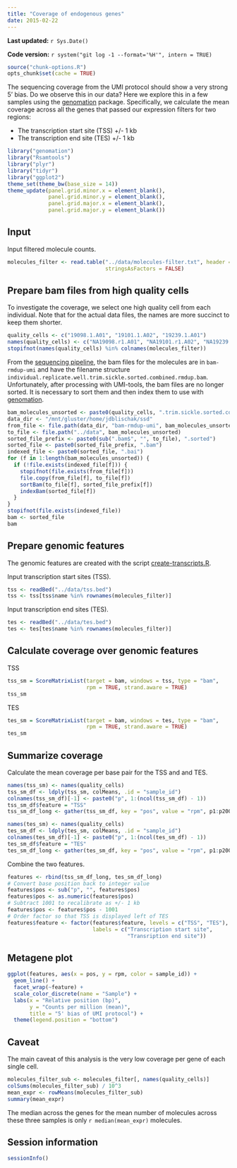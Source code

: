 ```yaml
---
title: "Coverage of endogenous genes"
date: 2015-02-22
---
```


**Last updated:** `r Sys.Date()`

**Code version:** `r system("git log -1 --format='%H'", intern = TRUE)`

```r
source("chunk-options.R")
opts_chunk$set(cache = TRUE)
```

The sequencing coverage from the UMI protocol should show a very strong 5' bias.
Do we observe this in our data?
Here we explore this in a few samples using the [genomation][] package.
Specifically, we calculate the mean coverage across all the genes that passed our expression filters for two regions:

*  The transcription start site (TSS) +/- 1 kb
*  The transcription end site (TES) +/- 1 kb

[genomation]: http://www.bioconductor.org/packages/release/bioc/html/genomation.html

```r
library("genomation")
library("Rsamtools")
library("plyr")
library("tidyr")
library("ggplot2")
theme_set(theme_bw(base_size = 14))
theme_update(panel.grid.minor.x = element_blank(),
             panel.grid.minor.y = element_blank(),
             panel.grid.major.x = element_blank(),
             panel.grid.major.y = element_blank())
```

## Input

Input filtered molecule counts.

```r
molecules_filter <- read.table("../data/molecules-filter.txt", header = TRUE,
                               stringsAsFactors = FALSE)
```

## Prepare bam files from high quality cells

To investigate the coverage, we select one high quality cell from each individual.
Note that for the actual data files, the names are more succinct to keep them shorter.

```r
quality_cells <- c("19098.1.A01", "19101.1.A02", "19239.1.A01")
names(quality_cells) <- c("NA19098.r1.A01", "NA19101.r1.A02", "NA19239.r1.A01")
stopifnot(names(quality_cells) %in% colnames(molecules_filter))
```

From the [sequencing pipeline][pipeline], the bam files for the molecules are in `bam-rmdup-umi` and have the filename structure `individual.replicate.well.trim.sickle.sorted.combined.rmdup.bam`.
Unfortunately, after processing with UMI-tools, the bam files are no longer sorted.
It is necessary to sort them and then index them to use with [genomation][].

[pipeline]: process-samples.html

```r
bam_molecules_unsorted <- paste0(quality_cells, ".trim.sickle.sorted.combined.rmdup.bam")
data_dir <- "/mnt/gluster/home/jdblischak/ssd"
from_file <- file.path(data_dir, "bam-rmdup-umi", bam_molecules_unsorted)
to_file <- file.path("../data", bam_molecules_unsorted)
sorted_file_prefix <- paste0(sub(".bam$", "", to_file), ".sorted")
sorted_file <- paste0(sorted_file_prefix, ".bam")
indexed_file <- paste0(sorted_file, ".bai")
for (f in 1:length(bam_molecules_unsorted)) {
  if (!file.exists(indexed_file[f])) {
    stopifnot(file.exists(from_file[f]))
    file.copy(from_file[f], to_file[f])
    sortBam(to_file[f], sorted_file_prefix[f])
    indexBam(sorted_file[f])
  }
}
stopifnot(file.exists(indexed_file))
bam <- sorted_file
bam
```

## Prepare genomic features

The genomic features are created with the script [create-transcripts.R](https://github.com/jdblischak/singleCellSeq/blob/master/code/create-transcripts.R).

Input transcription start sites (TSS).

```r
tss <- readBed("../data/tss.bed")
tss <- tss[tss$name %in% rownames(molecules_filter)]
```

Input transcription end sites (TES).

```r
tes <- readBed("../data/tes.bed")
tes <- tes[tes$name %in% rownames(molecules_filter)]
```

## Calculate coverage over genomic features

TSS

```r
tss_sm = ScoreMatrixList(target = bam, windows = tss, type = "bam",
                         rpm = TRUE, strand.aware = TRUE)
tss_sm
```

TES

```r
tes_sm = ScoreMatrixList(target = bam, windows = tes, type = "bam",
                         rpm = TRUE, strand.aware = TRUE)
tes_sm
```

## Summarize coverage

Calculate the mean coverage per base pair for the TSS and and TES.

```r
names(tss_sm) <- names(quality_cells)
tss_sm_df <- ldply(tss_sm, colMeans, .id = "sample_id")
colnames(tss_sm_df)[-1] <- paste0("p", 1:(ncol(tss_sm_df) - 1))
tss_sm_df$feature = "TSS"
tss_sm_df_long <- gather(tss_sm_df, key = "pos", value = "rpm", p1:p2001)
```

```r
names(tes_sm) <- names(quality_cells)
tes_sm_df <- ldply(tes_sm, colMeans, .id = "sample_id")
colnames(tes_sm_df)[-1] <- paste0("p", 1:(ncol(tes_sm_df) - 1))
tes_sm_df$feature = "TES"
tes_sm_df_long <- gather(tes_sm_df, key = "pos", value = "rpm", p1:p2001)
```

Combine the two features.

```r
features <- rbind(tss_sm_df_long, tes_sm_df_long)
# Convert base position back to integer value
features$pos <- sub("p", "", features$pos)
features$pos <- as.numeric(features$pos)
# Subtract 1001 to recalibrate as +/- 1 kb
features$pos <- features$pos - 1001
# Order factor so that TSS is displayed left of TES
features$feature <- factor(features$feature, levels = c("TSS", "TES"),
                           labels = c("Transcription start site",
                                      "Transription end site"))
```

## Metagene plot

```r
ggplot(features, aes(x = pos, y = rpm, color = sample_id)) +
  geom_line() +
  facet_wrap(~feature) +
  scale_color_discrete(name = "Sample") +
  labs(x = "Relative position (bp)",
       y = "Counts per million (mean)",
       title = "5' bias of UMI protocol") +
  theme(legend.position = "bottom")
```

## Caveat

The main caveat of this analysis is the very low coverage per gene of each single cell.

```r
molecules_filter_sub <- molecules_filter[, names(quality_cells)]
colSums(molecules_filter_sub) / 10^3
mean_expr <- rowMeans(molecules_filter_sub)
summary(mean_expr)
```

The median across the genes for the mean number of molecules across these three samples is only `r median(mean_expr)` molecules.

## Session information

```r
sessionInfo()
```

